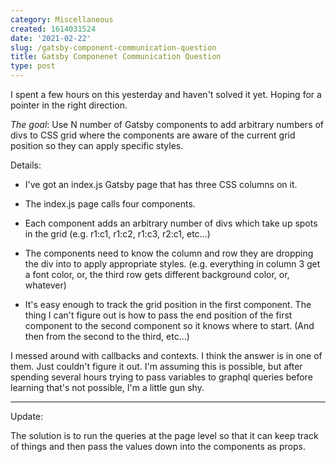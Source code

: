 ```yaml
---
category: Miscellaneous
created: 1614031524
date: '2021-02-22'
slug: /gatsby-component-communication-question
title: Gatsby Componenet Communication Question
type: post
---
```



I spent a few hours on this yesterday and haven't solved it yet. Hoping for a pointer in the right direction. 

*The goal*: Use N number of Gatsby components to add arbitrary numbers of divs to CSS grid where the components are aware of the current grid position so they can apply specific styles.

Details: 

- I've got an index.js Gatsby page that has three CSS columns on it. 

- The index.js page calls four components. 

- Each component adds an arbitrary number of divs which take up spots in the grid (e.g. r1:c1, r1:c2, r1:c3, r2:c1, etc...)

- The components need to know the column and row they are dropping the div into to apply appropriate styles. (e.g. everything in column 3 get a font color, or, the third row gets different background color, or, whatever)

- It's easy enough to track the grid position in the first component. The thing I can't figure out is how to pass the end position of the first component to the second component so it knows where to start. (And then from the second to the third, etc...)

I messed around with callbacks and contexts. I think the answer is in one of them. Just couldn't figure it out. I'm assuming this is possible, but after spending several hours trying to pass variables to graphql queries before learning that's not possible, I'm a little gun shy.

---


Update:

The solution is to run the queries at the page level so that it can keep track of things and then pass the values down into the components as props.